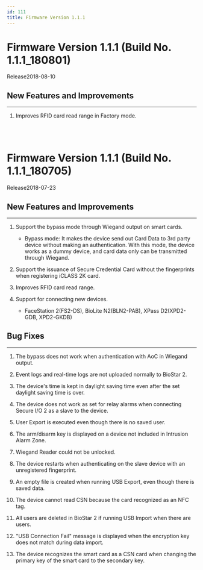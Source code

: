 ```yaml
---
id: 111
title: Firmware Version 1.1.1
---
```


# Firmware Version 1.1.1 (Build No. 1.1.1_180801)

Release<Separator/>2018-08-10

## New Features and Improvements

---

1. Improves RFID card read range in Factory mode.

<br/>
<br/>

# Firmware Version 1.1.1 (Build No. 1.1.1_180705)

Release<Separator/>2018-07-23

## New Features and Improvements

---

1. Support the bypass mode through Wiegand output on smart cards.

    - Bypass mode: It makes the device send out Card Data to 3rd party device without making an authentication. With this mode, the device works as a dummy device, and card data only can be transmitted through Wiegand.

1. Support the issuance of Secure Credential Card without the fingerprints when registering iCLASS 2K card.

1. Improves RFID card read range.

1. Support for connecting new devices.

    - FaceStation 2(FS2-DS), BioLite N2(BLN2-PAB), XPass D2(XPD2-GDB, XPD2-GKDB)

## Bug Fixes

---

<BugLists>

1. The bypass does not work when authentication with AoC in Wiegand output.

1. Event logs and real-time logs are not uploaded normally to BioStar 2.

1. The device's time is kept in daylight saving time even after the set daylight saving time is over.

1. The device does not work as set for relay alarms when connecting Secure I/O 2 as a slave to the device.

1. User Export is executed even though there is no saved user.

1. The arm/disarm key is displayed on a device not included in Intrusion Alarm Zone.

1. Wiegand Reader could not be unlocked.

1. The device restarts when authenticating on the slave device with an unregistered fingerprint.

1. An empty file is created when running USB Export, even though there is saved data.

1. The device cannot read CSN because the card recognized as an NFC tag.

1. All users are deleted in BioStar 2 if running USB Import when there are users.

1. "USB Connection Fail" message is displayed when the encryption key does not match during data import.

1. The device recognizes the smart card as a CSN card when changing the primary key of the smart card to the secondary key.

</BugLists>